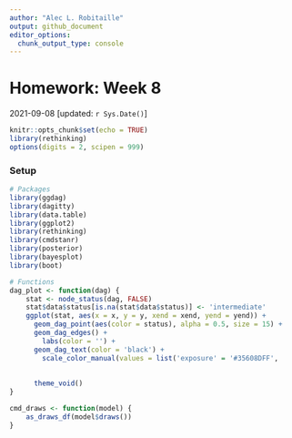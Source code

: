 ```yaml
---
author: "Alec L. Robitaille"
output: github_document
editor_options: 
  chunk_output_type: console
---
```


# Homework: Week 8
2021-09-08 [updated: `r Sys.Date()`]

```r
knitr::opts_chunk$set(echo = TRUE)
library(rethinking)
options(digits = 2, scipen = 999)
```

### Setup

```r
# Packages
library(ggdag)
library(dagitty)
library(data.table)
library(ggplot2)
library(rethinking)
library(cmdstanr)
library(posterior)
library(bayesplot)
library(boot)

# Functions
dag_plot <- function(dag) {
	stat <- node_status(dag, FALSE)
	stat$data$status[is.na(stat$data$status)] <- 'intermediate'
	ggplot(stat, aes(x = x, y = y, xend = xend, yend = yend)) +
	  geom_dag_point(aes(color = status), alpha = 0.5, size = 15) +
	  geom_dag_edges() +
		labs(color = '') + 
	  geom_dag_text(color = 'black') +
		scale_color_manual(values = list('exposure' = '#35608DFF',
																		 'outcome' = '#22A884FF',
																		 'intermediate' = 'grey50')) + 
	  theme_void()
}

cmd_draws <- function(model) {
	as_draws_df(model$draws())
}
```
